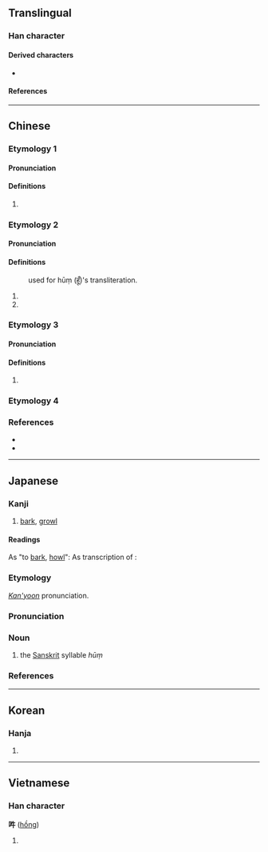 {{character info/new}}
==Translingual==

===Han character===
{{Han char|rn=30|rad=口|as=04|sn=7|four=65000|canj=RHQ|ids=⿰口牛}}

====Derived characters====
* {{l|mul|[[𭌨]]}}

====References====
{{Han ref|kx=0180.020|dkj=03378|dj=0398.010|hdz=10589.060|uh=543D}}

----

==Chinese==

===Etymology 1===
{{zh-forms}}

====Pronunciation====
{{zh-pron
|m=óu
|c=hau1,hau2
|mc=y
|oc=y
|cat=
}}

====Definitions====
{{zh-hanzi}}

# {{zh-only|吽牙}}

===Etymology 2===
{{zh-forms}}

====Pronunciation====
{{zh-pron
|m=hōng
|c=hung1
|mc=
|oc=
|cat=n
}}

====Definitions====
{{zh-hanzi}}
: used for hūṃ ([[हूँ]])'s transliteration.
# {{zh-used in|唵嘛呢叭咪吽}}
# {{zh-used in|阿吽}}

===Etymology 3===
{{zh-forms}}

====Pronunciation====
{{zh-pron
|c=ngau6
|cat=
}}

====Definitions====
{{zh-hanzi}}

# {{zh-only|吽哣|[[listless]]}}

===Etymology 4===
{{zh-see|吼|v}}

===References===
* {{R:twedu|C01034}}
* {{R:yue:Hanzi}}

----

==Japanese==

===Kanji===
{{ja-kanji|grade=|rs=口04}}

# [[bark]], [[growl]]

====Readings====
As "to [[bark]], [[howl]]":
{{ja-readings
|goon=く, ぐ
|kanon=こう, ごう
|kun=ほ-える
}}
As transcription of {{bor|ja|sa|[[हूम्]]}}:
{{ja-readings
|goon=おん<おん<おむ
|kanon=いん<いん<いむ
|kanyoon=うん
}}

===Etymology===
{{ja-kanjitab|うん|yomi=kanyoon}}
''[[慣用音#Japanese|Kan'yoon]]'' pronunciation.

===Pronunciation===
{{ja-pron|うん|acc=1|acc_ref=DJR|y=kanyoon}}

===Noun===
{{ja-noun|うん}}

# {{lb|ja|Buddhism}} the [[Sanskrit]] syllable ''hūṃ''

===References===
<references/>

----

==Korean==

===Hanja===
{{ko-hanja|hangeul=[[후]], [[음]], [[우]]|rv=hu, eum, u|mr=hu, ŭm, u}}

# {{defn|lang=ko|sort=口04}}

----

==Vietnamese==

===Han character===
'''吽''' ([[hồng]])<!--vi:Wiktionary also gives ẩu, hống, ngâu, and oanh; are these all valid readings?-->

# {{defn|lang=vi|sort=口04}}
